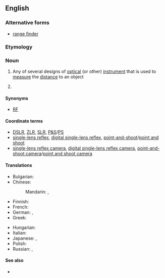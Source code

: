 {{also|range finder}}
==English==
{{wikipedia}}

===Alternative forms===
* [[range finder]]

===Etymology===
{{compound|en|range|finder}}

===Noun===
{{en-noun}}

# Any of several designs of [[optical]] (or other) [[instrument]] that is used to [[measure]] the [[distance]] to an object
# {{lb|en|photography}} {{abbreviation of|en|rangefinder camera}}

====Synonyms====
* [[RF]] {{qualifier|abbreviation}}

====Coordinate terms====
{{sense|photography}}
* [[DSLR]], [[ZLR]], [[SLR]], [[P&S]]/[[PS]]
* [[single-lens reflex]], [[digital single-lens reflex]], [[point-and-shoot]]/[[point and shoot]]
* [[single-lens reflex camera]], [[digital single-lens reflex camera]], [[point-and-shoot camera]]/[[point and shoot camera]]

====Translations====
{{trans-top|instrument}}
* Bulgarian: {{t|bg|далекомер|m}}
* Chinese:
*: Mandarin: {{t+|cmn|測距儀|sc=Hani}}, {{t+|cmn|测距仪|tr=cèjùyí|sc=Hani}}
* Finnish: {{t|fi|etäisyysmittari}}
* French: {{t+|fr|télémètre|m}}
* German: {{t|de|Entfernungsmesser|m}}, {{t|de|Distanzmessgerät|n}}
* Greek: {{t+|el|τηλέμετρο|n}}
{{trans-mid}}
* Hungarian: {{t+|hu|távolságmérő}}
* Italian: {{t+|it|telemetro|m}}
* Japanese: {{t|ja|距離計|tr=きょりけい, kyorikei|sc=Jpan}}, {{t|ja|測距儀|tr=そっきょぎ, sokkyogi|sc=Jpan}}
* Polish: {{t+|pl|dalmierz|m}}
* Russian: {{t+|ru|дальноме́р|m}}, {{t+|ru|телеме́тр|m}} {{qualifier|dated}}
{{trans-bottom}}

====See also====
* {{sense|photography}} {{pedia|rangefinder camera}}